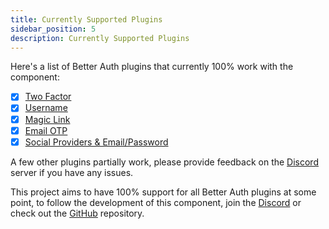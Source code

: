 ```yaml
---
title: Currently Supported Plugins
sidebar_position: 5
description: Currently Supported Plugins
---
```


Here's a list of Better Auth plugins that currently 100% work with the component:

- [x] [Two Factor](https://www.better-auth.com/docs/plugins/2fa)
- [x] [Username](https://www.better-auth.com/docs/plugins/username)
- [x] [Magic Link](https://www.better-auth.com/docs/plugins/magic-link)
- [x] [Email OTP](https://www.better-auth.com/docs/plugins/email-otp)
- [x] [Social Providers & Email/Password](https://www.better-auth.com/docs/authentication/email-password)

A few other plugins partially work, please provide feedback on the [Discord](https://discord.gg/convex-dev) server if you have any issues.

This project aims to have 100% support for all Better Auth plugins at some point, to follow the development of this component, join the [Discord](https://discord.gg/convex-dev) or check out the [GitHub](https://github.com/get-convex/better-auth) repository.